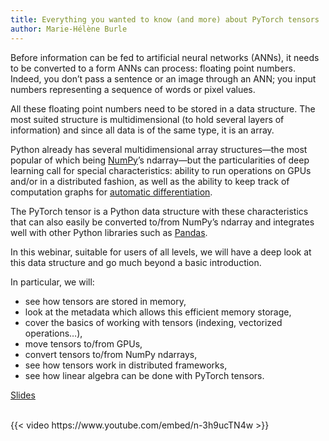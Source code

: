 ```yaml
---
title: Everything you wanted to know (and more) about PyTorch tensors
author: Marie-Hélène Burle
---
```


:::{.def}

Before information can be fed to artificial neural networks (ANNs), it needs to be converted to a form ANNs can process: floating point numbers. Indeed, you don't pass a sentence or an image through an ANN; you input numbers representing a sequence of words or pixel values.

All these floating point numbers need to be stored in a data structure. The most suited structure is multidimensional (to hold several layers of information) and since all data is of the same type, it is an array.

Python already has several multidimensional array structures—the most popular of which being [NumPy](https://numpy.org/)'s ndarray—but the particularities of deep learning call for special characteristics: ability to run operations on GPUs and/or in a distributed fashion, as well as the ability to keep track of computation graphs for [automatic differentiation](https://en.wikipedia.org/wiki/Automatic_differentiation).

The PyTorch tensor is a Python data structure with these characteristics that can also easily be converted to/from NumPy's ndarray and integrates well with other Python libraries such as [Pandas](https://pandas.pydata.org/).

In this webinar, suitable for users of all levels, we will have a deep look at this data structure and go much beyond a basic introduction.

In particular, we will:

- see how tensors are stored in memory,
- look at the metadata which allows this efficient memory storage,
- cover the basics of working with tensors (indexing, vectorized operations...),
- move tensors to/from GPUs,
- convert tensors to/from NumPy ndarrays,
- see how tensors work in distributed frameworks,
- see how linear algebra can be done with PyTorch tensors.

:::

[Slides](torchtensors_slides.qmd){.btn .btn-outline-primary}
<br><br>

{{< video https://www.youtube.com/embed/n-3h9ucTN4w >}}

<!-- <br> -->
<!-- <script src="https://giscus.app/client.js" -->
<!-- data-repo="WestDRI/arc-training" -->
<!-- data-repo-id="R_kgDOIk69QA" -->
<!-- data-category-id="DIC_kwDOIk69QM4CS9oA" -->
<!-- data-mapping="url" -->
<!-- data-strict="1" -->
<!-- data-reactions-enabled="0" -->
<!-- data-emit-metadata="0" -->
<!-- data-input-position="bottom" -->
<!-- data-theme="preferred_color_scheme" -->
<!-- data-lang="en" -->
<!-- crossorigin="anonymous" -->
<!-- async> -->
<!-- </script> -->
